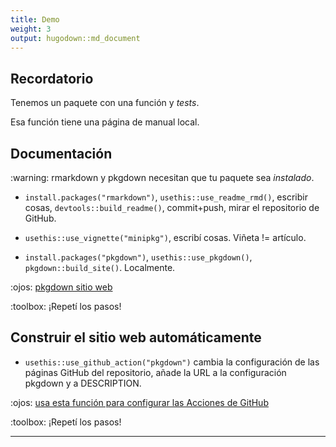 ```yaml
---
title: Demo
weight: 3
output: hugodown::md_document
---
```

## Recordatorio

Tenemos un paquete con una función y _tests_.

Esa función tiene una página de manual local.

## Documentación

:warning: rmarkdown y pkgdown necesitan que tu paquete sea *instalado*.

- `install.packages("rmarkdown")`, `usethis::use_readme_rmd()`, escribir cosas, `devtools::build_readme()`, commit+push, mirar el repositorio de GitHub.

- `usethis::use_vignette("minipkg")`, escribí cosas. Viñeta != artículo.

- `install.packages("pkgdown")`, `usethis::use_pkgdown()`, `pkgdown::build_site()`. Localmente.

:ojos: [pkgdown sitio web](https://pkgdown.r-lib.org/)

:toolbox: ¡Repetí los pasos!

## Construir el sitio web automáticamente

- `usethis::use_github_action("pkgdown")` cambia la configuración de las páginas GitHub del repositorio, añade la URL a la configuración pkgdown y a DESCRIPTION.

:ojos: [usa esta función para configurar las Acciones de GitHub](https://usethis.r-lib.org/reference/github_actions.html)

:toolbox: ¡Repetí los pasos!

***
